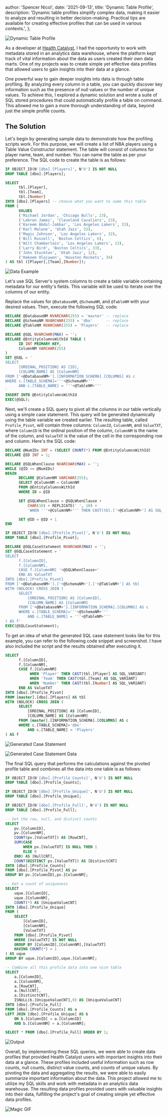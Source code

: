 
  author: 'Spencer Nicol',
  date: '2021-09-13',
  title: 'Dynamic Table Profile',
  description:
    'Dynamic table profiles simplify complex data, making it easier to analyze and resulting in better decision-making. Practical tips are available for creating effective profiles that can be used in various contexts.',
};


<Image
  src='https://media.publit.io/file/dynamicTableProfile/dynamic-table-profile.webp'
  width={800}
  height={400}
  alt='Dynamic Table Profile'
/>

As a developer at [Health Catalyst](https://healthcatalyst.com), I had the
opportunity to work with metadata stored in an analytics data warehouse, where
the platform kept track of vital information about the data as users created
their own data marts. One of my projects was to create simple yet effective data
profiles that allowed users to gain insights into their data at a glance.

One powerful way to gain deeper insights into data is through table profiling.
By analyzing every column in a table, you can quickly discover key information
such as the presence of null values or the number of unique values. To achieve
this, I explored a dynamic solution and wrote a suite of SQL stored procedures
that could automatically profile a table on command. This allowed me to gain a
more thorough understanding of data, beyond just the simple profile counts.

## The Solution

Let's begin by generating sample data to demonstrate how the profiling scripts
work. For this purpose, we will create a list of NBA players using a Table Value
Constructor statement. The table will consist of columns for player name, team,
and number. You can name the table as per your preference. The SQL code to
create the table is as follows:

```sql
IF OBJECT_ID(N'[dbo].[Players]', N'U') IS NOT NULL
DROP TABLE [dbo].[Players];

SELECT
      tbl.[Player],
      tbl.[Team],
      tbl.[Number]
INTO [dbo].[Players] -- choose what you want to name this table
FROM (
      VALUES
      ('Michael Jordan', 'Chicago Bulls', 23),
      ('Lebron James', 'Cleveland Cavaliers', 23),
      ('Kareem Abdul-Jabbar', 'Los Angeles Lakers', 33),
      ('Karl Malone', 'Utah Jazz', 32),
      ('Magic Johnson', 'Los Angeles Lakers', 32),
      ('Bill Russell', 'Boston Celtics', 6),
      ('Wilt Chamberlain', 'Los Angeles Lakers', 13),
      ('Larry Bird', 'Boston Celtics', 33),
      ('John Stockton', 'Utah Jazz', 12),
      ('Hakeem Olajuwon', 'Houston Rockets', 34)
) AS tbl ([Player],[Team],[Number]);
```

<Image
  src='https://media.publit.io/file/dynamicTableProfile/data_example.webp'
  width={800}
  height={400}
  alt='Data Example'
/>

Let's use SQL Server's system columns to create a table variable containing
metadata for our entity's fields. This variable will be used to iterate over the
columns of our entity.

Replace the values for `@DatabaseNM`, `@SchemaNM`, and `@TableNM` with your
desired values. Then, execute the following SQL code:

```sql
DECLARE @DatabaseNM NVARCHAR(255) = 'master' -- replace
DECLARE @SchemaNM NVARCHAR(255) = 'dbo'      -- replace
DECLARE @TableNM NVARCHAR(255) = 'Players'   -- replace

DECLARE @SQL NVARCHAR(MAX) = '';
DECLARE @EntityColumnsWithId TABLE (
      ID INT PRIMARY KEY,
      ColumnNM VARCHAR(255)
)
SET @SQL = '
SELECT
      [ORDINAL_POSITION] AS [ID],
      [COLUMN_NAME] AS [ColumnNM]
FROM ['+@DatabaseNM+'].[INFORMATION_SCHEMA].[COLUMNS] AS c
WHERE c.[TABLE_SCHEMA]='''+@SchemaNM+'''
      AND c.[TABLE_NAME] = '''+@TableNM+'''
'
INSERT INTO @EntityColumnsWithId
EXEC(@SQL);
```

Next, we'll create a SQL query to pivot all the columns in our table vertically
using a simple case statement. This query will be generated dynamically using
the table variable we created earlier. The resulting table, called
`Profile_Pivot`, will contain three columns: `ColumnID`, `ColumnNM`, and
`ValueTXT`, where `ColumnID` is the ordinal position of the column, `ColumnNM`
is the name of the column, and `ValueTXT` is the value of the cell in the
corresponding row and column. Here's the SQL code:

```sql
DECLARE @NumIDs INT = (SELECT COUNT(*) FROM @EntityColumnsWithId)
DECLARE @ID INT = 1;

DECLARE @SQLWhenClause NVARCHAR(MAX) = '';
WHILE (@ID <= @NumIDs)
BEGIN
      DECLARE @ColumnNM VARCHAR(255);
      SELECT @ColumnNM = ColumnNM
      FROM @EntityColumnsWithId
      WHERE ID = @ID

      SET @SQLWhenClause = @SQLWhenClause +
          CHAR(10) + REPLICATE(' ', 10) +
          'WHEN '''+@ColumnNM+''' THEN CAST(tbl.['+@ColumnNM+'] AS SQL_VARIANT) '

      SET @ID = @ID + 1
END

IF OBJECT_ID(N'[dbo].[Profile_Pivot]', N'U') IS NOT NULL
DROP TABLE [dbo].[Profile_Pivot];

DECLARE @SQLCaseStatement NVARCHAR(MAX) = '';
SET @SQLCaseStatement = '
SELECT
      f.[ColumnID],
      f.[ColumnNM],
      CASE f.[ColumnNM] '+@SQLWhenClause+'
      END AS ValueTXT
INTO [dbo].[Profile_Pivot]
FROM ['+@DatabaseNM+'].['+@SchemaNM+'].['+@TableNM+'] AS tbl
WITH (NOLOCK) CROSS JOIN (
      SELECT
          [ORDINAL_POSITION] AS [ColumnID],
          [COLUMN_NAME] AS [ColumnNM]
      FROM ['+@DatabaseNM+'].[INFORMATION_SCHEMA].[COLUMNS] AS c
      WHERE c.[TABLE_SCHEMA]='''+@SchemaNM+'''
          AND c.[TABLE_NAME] = '''+@TableNM+'''
) AS f'
EXEC(@SQLCaseStatement);
```

To get an idea of what the generated SQL case statement looks like for this
example, you can refer to the following code snippet and screenshot. I have also
included the script and the results obtained after executing it.

```sql
SELECT
      f.[ColumnID],
      f.[ColumnNM],
      CASE f.[ColumnNM]
           WHEN 'Player' THEN CAST(tbl.[Player] AS SQL_VARIANT)
           WHEN 'Team' THEN CAST(tbl.[Team] AS SQL_VARIANT)
           WHEN 'Number' THEN CAST(tbl.[Number] AS SQL_VARIANT)
      END AS ValueTXT
INTO [dbo].[Profile_Pivot]
FROM [master].[dbo].[Players] AS tbl
WITH (NOLOCK) CROSS JOIN (
      SELECT
          [ORDINAL_POSITION] AS [ColumnID],
          [COLUMN_NAME] AS [ColumnNM]
      FROM [master].[INFORMATION_SCHEMA].[COLUMNS] AS c
      WHERE c.[TABLE_SCHEMA]='dbo'
          AND c.[TABLE_NAME] = 'Players'
) AS f
```

<Image
  src='https://media.publit.io/file/dynamicTableProfile/generated-case-statement.png'
  width={800}
  height={400}
  alt='Generated Case Statement'
/>

<Image
  src='https://media.publit.io/file/dynamicTableProfile/generated_case-statement-data.webp'
  width={800}
  height={400}
  alt='Generated Case Statement Data'
/>

The final SQL query that performs the calculations against the pivoted profile
table and combines all the data into one table is as follows:

```sql
IF OBJECT_ID(N'[dbo].[Profile_Counts]', N'U') IS NOT NULL
DROP TABLE [dbo].[Profile_Counts];

IF OBJECT_ID(N'[dbo].[Profile_Unique]', N'U') IS NOT NULL
DROP TABLE [dbo].[Profile_Unique];

IF OBJECT_ID(N'[dbo].[Profile_Full]', N'U') IS NOT NULL
DROP TABLE [dbo].[Profile_Full];

-- Get the row, null, and distinct counts
SELECT
    pv.[ColumnID],
    pv.[ColumnNM],
    COUNT(pv.[ValueTXT]) AS [RowCNT],
    SUM(CASE
        WHEN pv.[ValueTXT] IS NULL THEN 1
        ELSE 0
    END) AS [NullCNT],
    COUNT(DISTINCT pv.[ValueTXT]) AS [DistinctCNT]
INTO [dbo].[Profile_Counts]
FROM [dbo].[Profile_Pivot] AS pv
GROUP BY pv.[ColumnID],pv.[ColumnNM];

-- Get a count of uniqueness
SELECT
    uque.[ColumnID],
    uque.[ColumnNM],
    COUNT(*) AS [UniqueValueCNT]
INTO [dbo].[Profile_Unique]
FROM (
    SELECT
        [ColumnID],
        [ColumnNM],
        [ValueTXT]
    FROM [dbo].[Profile_Pivot]
    WHERE [ValueTXT] IS NOT NULL
    GROUP BY [ColumnID],[ColumnNM],[ValueTXT]
    HAVING COUNT(*) = 1
) AS uque
GROUP BY uque.[ColumnID],uque.[ColumnNM];

-- Combine all this profile data into one nice table
SELECT
    a.[ColumnID],
    a.[ColumnNM],
    a.[RowCNT],
    a.[NullCNT],
    a.[DistinctCNT],
    ISNULL(b.[UniqueValueCNT],0) AS [UniqueValueCNT]
INTO [dbo].[Profile_Full]
FROM [dbo].[Profile_Counts] AS a
LEFT JOIN [dbo].[Profile_Unique] AS b
    ON b.[ColumnID] = a.[ColumnID]
    AND b.[ColumnNM] = a.[ColumnNM];

SELECT * FROM [dbo].[Profile_Full] ORDER BY 1;
```

<Image
  src='https://media.publit.io/file/dynamicTableProfile/output.webp'
  width={800}
  height={400}
  alt='Output'
/>

Overall, by implementing these SQL queries, we were able to create data profiles
that provided Health Catalyst users with important insights into their data at a
glance. These profiles included useful information such as row counts, null
counts, distinct value counts, and counts of unique values. By pivoting the data
and aggregating the results, we were able to easily summarize important
information about the data. This project allowed me to utilize my SQL skills and
work with metadata in an analytics data warehouse. The resulting data profiles
provided users with valuable insights into their data, fulfilling the project's
goal of creating simple yet effective data profiles.

<Image
  src='https://media.giphy.com/media/NmerZ36iBkmKk/giphy.gif'
  width={800}
  height={400}
  alt='Magic GIF'
/>
